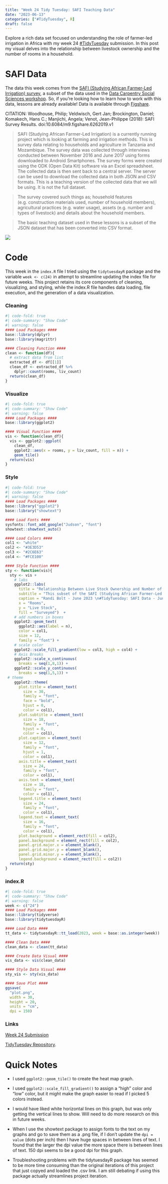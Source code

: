 ```yaml
---
title: "Week 24 Tidy Tuesday: SAFI Teaching Data"
date: "2023-06-13"
categories: ["#TidyTuesday", R]
draft: false
---
```


Explore a rich data set focused on understanding the role of farmer-led irrigation in Africa with my week 24 [#TidyTuesday](https://github.com/rfordatascience/tidytuesday) submission. In this post my visual delves into the relationship between livestock ownership and the number of rooms in a household. 

# SAFI Data 

The data this week comes from the [SAFI (Studying African Farmer-Led Irrigation) survey](https://datacarpentry.org/socialsci-workshop/data/), a subset of the data used in the [Data Carpentry Social Sciences workshop](https://datacarpentry.org/socialsci-workshop/). So, if you're looking how to learn how to work with this data, lessons are already available! Data is available through [Figshare](https://figshare.com/articles/dataset/SAFI_Survey_Results/6262019).

CITATION: Woodhouse, Philip; Veldwisch, Gert Jan; Brockington, Daniel; Komakech, Hans C.; Manjichi, Angela; Venot, Jean-Philippe (2018): SAFI Survey Results. doi:10.6084/m9.figshare.6262019.v1

> SAFI (Studying African Farmer-Led Irrigation) is a currently running project which is looking at farming and irrigation methods. This is survey data relating to households and agriculture in Tanzania and Mozambique. The survey data was collected through interviews conducted between November 2016 and June 2017 using forms downloaded to Android Smartphones. The survey forms were created using the ODK (Open Data Kit) software via an Excel spreadsheet. The collected data is then sent back to a central server. The server can be used to download the collected data in both JSON and CSV formats. This is a teaching version of the collected data that we will be using. It is not the full dataset.

> The survey covered such things as; household features (e.g. construction materials used, number of household members), agricultural practices (e.g. water usage), assets (e.g. number and types of livestock) and details about the household members.

> The basic teaching dataset used in these lessons is a subset of the JSON dataset that has been converted into CSV format.

![](plot.png)

# Code 

This week in the `index.R` file I tried using the `tidytuesdayR` package and the variable `week <- c(24)` in attempt to streamline updating the index file for future weeks. This project retains its core components of cleaning, visualizing, and styling, while the index.R file handles data loading, file execution, and the generation of a data visualization.

::: {.panel-tabset}

### Cleaning

```r
#| code-fold: true
#| code-summary: "Show Code"
#| warning: false
#### Load Packages ####
base::library(dplyr)
base::library(magrittr)

#### Cleaning Function ####
clean <- function(df){
  # extract data from list
  extracted_df <- df[[1]]
  clean_df <- extracted_df %>% 
    dplyr::count(rooms, liv_count)
  return(clean_df)
}
```

### Visualize

```r
#| code-fold: true
#| code-summary: "Show Code"
#| warning: false
#### Load Packages ####
base::library(ggplot2)

#### Visual Function ####
vis <- function(clean_df){
  vis <- ggplot2::ggplot(
    clean_df,
    ggplot2::aes(x = rooms, y = liv_count, fill = n)) +
    geom_tile()
  return(vis)
}
```

### Style

```r
#| code-fold: true
#| code-summary: "Show Code"
#| warning: false
#### Load Packages ####
base::library("ggplot2")
base::library("showtext")

#### Load Fonts ####
sysfonts::font_add_google("Judson", "font")
showtext::showtext_auto()

#### Load Colors ####
col1 <- "white"
col2 <- "#3E3D53"
col3 <- "#2C6E63"
col4 <- "#FCE100"

#### Style Function ####
sty <- function(vis){
  sty <- vis +
    # labs
    ggplot2::labs(
      title = "Relationship Between Live Stock Ownership and Number of Rooms in Household",
      subtitle = "This subset of the SAFI (Studying African Farmer-Led Irrigation) data shows that of the 131 people surveyed most lived in a house with 1 room,\n and had 1 cattle. There is no obvious evidence to indicate that the number of rooms in a home is related to the number of live stock owned.",
      caption = "Randi Bolt - June 2023 \n#TidyTuesday: SAFI Data - June 2017",
      x = "Rooms",
      y = "Live Stock",
      fill = "Surveyed")  +
    # add numbers in boxes
    ggplot2::geom_text(
      ggplot2::aes(label = n),
      color = col1,
      size = 12,
      family = "font") + 
    # scale color
    ggplot2::scale_fill_gradient(low = col3, high = col4) +
    # Axis Breaks 
    ggplot2::scale_x_continuous(
      breaks = seq(1,8,1)) + 
    ggplot2::scale_y_continuous(
      breaks = seq(1,5,1)) + 
 # theme
    ggplot2::theme(
      plot.title = element_text(
        size = 30,
        family = "font",
        face = "bold",
        hjust = 0,
        color = col1),
      plot.subtitle = element_text(
        size = 18,
        family = "font",
        hjust = 0,
        color = col1),
      plot.caption = element_text(
        size = 12,
        family = "font",
        hjust = 1,
        color = col1),
      axis.title = element_text(
        size = 24, 
        family = "font",
        color = col1),
      axis.text = element_text(
        size = 18, 
        family = "font",
        color = col1),
      legend.title = element_text(
        size = 24,
        family = "font",
        color = col1),
      legend.text = element_text(
        size = 16,
        family = "font",
        color = col1),
      plot.background = element_rect(fill = col2),
      panel.background = element_rect(fill = col2),
      panel.grid.major.x = element_blank(),
      panel.grid.major.y = element_blank(),
      panel.grid.minor.y = element_blank(),
      legend.background = element_rect(fill = col2))
  return(sty)
}
```

### index.R

```r
#| code-fold: true
#| code-summary: "Show Code"
#| warning: false
week <- c("24")
#### Load Packages ####
base::library(tidyverse)
base::library(tidytuesdayR)

#### Load Data ####
tt_data <- tidytuesdayR::tt_load(2023, week = base::as.integer(week))

#### Clean Data ####
clean_data <- clean(tt_data)

#### Create Data Visual ####
vis_data <- vis(clean_data)

#### Style Data Visual ####
sty_vis <- sty(vis_data)

#### Save Plot ####
ggsave(
  "plot.png", 
  width = 30, 
  height = 20, 
  units = "cm",
  dpi = 150)
```


### Links

[Week 24 Submission](https://github.com/rbolt13/tidytuesday/tree/main/2023/week_24) 

[TidyTuesday Repository](https://github.com/rbolt13/tidytuesday).


:::

# Quick Notes

* I used `ggplot2::geom_tile()` to create the heat map graph.

* I used `ggplot2::scale_fill_gradient()` to assign a "high" color and "low" color, but it might make the graph easier to read if I picked 5 colors instead.

* I would have liked white horizontal lines on this graph, but was only getting the vertical lines to show. Will need to do more research on this in future weeks. 

* When I use the showtext package to assign fonts to the text on my graphs and go to save them as a .png file, if I don't update the `dpi = value` (dots per inch) then I have huge spaces in between lines of text. I found that the larger the dpi value the more space there is between lines of text. 150 dpi seems to be a good dpi for this graph.

* Troubleshooting problems with the tidytuesdayR package has seemed to be more time consuming than the original iterations of this project that just copyed and loaded the .csv link. I am still debating if using this package actually streamlines project iteration. 
